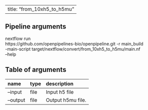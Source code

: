 
---
title: "from_10xh5_to_h5mu"
---

## Pipeline arguments

nextflow run \
https://github.com/openpipelines-bio/openpipeline.git -r main_build \
-main-script target/nextflow/convert/from_10xh5_to_h5mu/main.nf \
--help

## Table of arguments

| name     | type   | description       |
|:---------|:-------|:------------------|
| --input  | file   | Input h5 file     |
| --output | file   | Output h5mu file. |